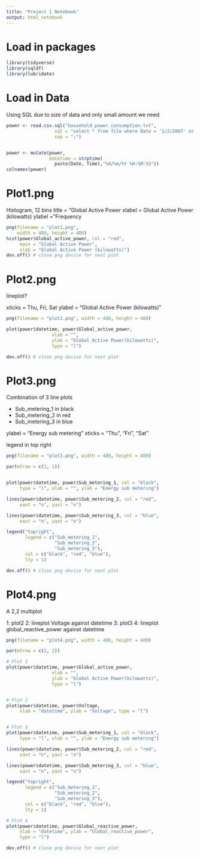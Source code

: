 ```yaml
---
title: "Project 1 Notebook"
output: html_notebook
---
```


# Load in packages
```r
library(tidyverse)
library(sqldf)
library(lubridate)
```

# Load in Data

Using SQL due to size of data and only small amount we need
```r
power <- read.csv.sql("household_power_consumption.txt",
                  sql = "select * from file where Date = '1/2/2007' or Date = '2/2/2007'",
                  sep = ";")


power <- mutate(power,
                datetime = strptime(
                  paste(Date, Time),"%d/%m/%Y %H:%M:%S"))
colnames(power)
```

# Plot1.png

Histogram, 12 bins
title = "Global Active Power
xlabel = Global Active Power (kilowatts)
ylabel = "Frequency

```r
png(filename = "plot1.png",
    width = 480, height = 480)
hist(power$Global_active_power, col = "red",
     main = "Global Active Power",
     xlab = "Global Active Power (kilowatts)")
dev.off() # close png device for next plot
```

# Plot2.png

lineplot?

xticks = Thu, Fri, Sat
ylabel = "Global Active Power (kilowatts)"

```r
png(filename = "plot2.png", width = 480, height = 480)

plot(power$datetime, power$Global_active_power,
                 xlab = "",
                 ylab = "Global Active Power(kilowatts)",
                 type = "l")

dev.off() # close png device for next plot

```

# Plot3.png

Combination of 3 line plots

- Sub_metering_1 in black
- Sub_metering_2 in red
- Sub_metering_3 in blue

ylabel = "Energy sub metering"
xticks = "Thu", "Fri", "Sat"

legend in top right

```r
png(filename = "plot3.png", width = 480, height = 480)

par(mfrow = c(1, 1))


plot(power$datetime, power$Sub_metering_1, col = "black",
     type = "l", xlab = "", ylab = "Energy sub metering")

lines(power$datetime, power$Sub_metering_2, col = "red",
     xaxt = "n", yaxt = "n")

lines(power$datetime, power$Sub_metering_3, col = "blue",
     xaxt = "n", yaxt = "n")

legend("topright",
       legend = c("Sub_metering_1",
                  "Sub_metering_2",
                  "Sub_metering_3"),
       col = c("black", "red", "blue"),
       lty = 1)

dev.off() # close png device for next plot
```

# Plot4.png
A 2,2 multiplot

1: plot2
2: lineplot Voltage against datetime
3: plot3
4: lineplot global_reactive_power against datetime

```r
png(filename = "plot4.png", width = 480, height = 480)

par(mfrow = c(2, 2))

# Plot 1
plot(power$datetime, power$Global_active_power,
                 xlab = "",
                 ylab = "Global Active Power(kilowatts)",
                 type = "l")


# Plot 2
plot(power$datetime, power$Voltage,
     xlab = "datetime", ylab = "Voltage", type = "l")


# Plot 3
plot(power$datetime, power$Sub_metering_1, col = "black",
     type = "l", xlab = "", ylab = "Energy sub metering")

lines(power$datetime, power$Sub_metering_2, col = "red",
     xaxt = "n", yaxt = "n")

lines(power$datetime, power$Sub_metering_3, col = "blue",
     xaxt = "n", yaxt = "n")

legend("topright",
       legend = c("Sub_metering_1",
                  "Sub_metering_2",
                  "Sub_metering_3"),
       col = c("black", "red", "blue"),
       lty = 1)

# Plot 4
plot(power$datetime, power$Global_reactive_power,
     xlab = "datetime", ylab = "Global_reactive_power",
     type = "l")

dev.off() # close png device for next plot

```
